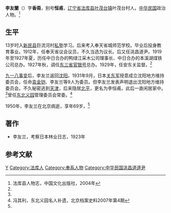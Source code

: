 '''李友蘭'''（{{bd|1881年||1950年|}}）字'''香斋'''，别号'''恒甫'''，[[辽宁省|辽宁省]][[法库县|法库县]][[叶茂台镇|叶茂台镇]]叶茂台村人。[[中华民国|中华民国]]政治人物。<ref name=fkrw>法库县人物志，中国文化出版社，2004年</ref>

==生平==
13岁时入[[新民县|新民县]]巨流河村[[私塾|私塾]]学习。后来考入奉天省城师范学校。毕业后投身教育事业。1912年，任奉天省议会议员，不久当选为议长。后又任洮昌道尹。1919年至1927年夏，历任中日合办的鸭绿江采木公司理事长、中日合办的本溪湖煤铁公司总办。1927年秋，调任[[东三省官银号|东三省官银号]]总办。1929年，任安东关监督。<ref name=fkrw/>

[[九一八事变|九一八事变]]后，李友兰返回[[沈阳|沈阳]]。1931年9月，日本[[关东军|关东军]]授意成立沈阳地方维持委员会，任命[[袁金铠|袁金铠]]、李友兰等9人为委员。但李友兰发表声明退出沈阳地方维持委员会。不久秘密逃到[[天津|天津]]，后来隐居[[北平|北平]]，更名为李恒甫。此后一直闲居家中。<ref name=fkrw/>曾任[[东北义园|东北义园]]管理委员会常委。<ref>冯其利，东北义园名人补遗，北京档案史料2007年第4期</ref>

1950年，李友兰在北京病逝，享年69岁。<ref name=fkrw/>

==著作==
*李友兰，考察日本林业日志，1923年

==参考文献==
{{reflist}}

{{DEFAULTSORT:Li李}}
[[Category:李姓|Y]]
[[Category:法库人|Category:法库人]]
[[Category:奉系人物|Category:奉系人物]]
[[Category:中华民国洮昌道道尹|Category:中华民国洮昌道道尹]]